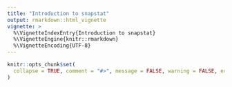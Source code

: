 ```yaml
---
title: "Introduction to snapstat"
output: rmarkdown::html_vignette
vignette: >
  %\VignetteIndexEntry{Introduction to snapstat}
  %\VignetteEngine{knitr::rmarkdown}
  %\VignetteEncoding{UTF-8}
---
```


```r
knitr::opts_chunk$set(
  collapse = TRUE, comment = "#>", message = FALSE, warning = FALSE, error = FALSE, tidy = TRUE, out.width = "100%"
)
```
